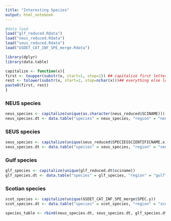 ```yaml
---
title: "Interesting Species"
output: html_notebook
---
```


```r
#data load
load("glf_reduced.Rdata")
load("neus_reduced.Rdata")
load("seus_reduced.Rdata")
load("GSDET_CAT_INF_SPE_merge.Rdata")

library(dplyr)
library(data.table)

capitalize <- function(x){
first <- toupper(substr(x, start=1, stop=1)) ## capitalize first letter
rest <- tolower(substr(x, start=2, stop=nchar(x)))## everything else lowercase
paste0(first, rest)
}
```

### NEUS species
```r
neus_species <- capitalize(unique(as.character(neus_reduced$SCINAME)))
neus_species.dt <- data.table("species" = neus_species, "region" = "neus")

```

### SEUS species
```r
seus_species <- capitalize(unique(seus_reduced$SPECIESSCIENTIFICNAME.x))
seus_species.dt <- data.table("species" = seus_species, "region" = "seus")
```

### Gulf species
```r
glf_species <- capitalize(unique(glf_reduced.dt$sciname))
glf_species.dt <- data.table("species" = glf_species, "region" = "gulf")
```

### Scotian species
```r
scot_species <- capitalize(unique(GSDET_CAT_INF_SPE_merge$SPEC.y))
scot_species.dt <- data.table("species" = scot_species, "region" = "scotian")
```

```r
species_table <- rbind(neus_species.dt, seus_species.dt, glf_species.dt, scot_species.dt)
```

